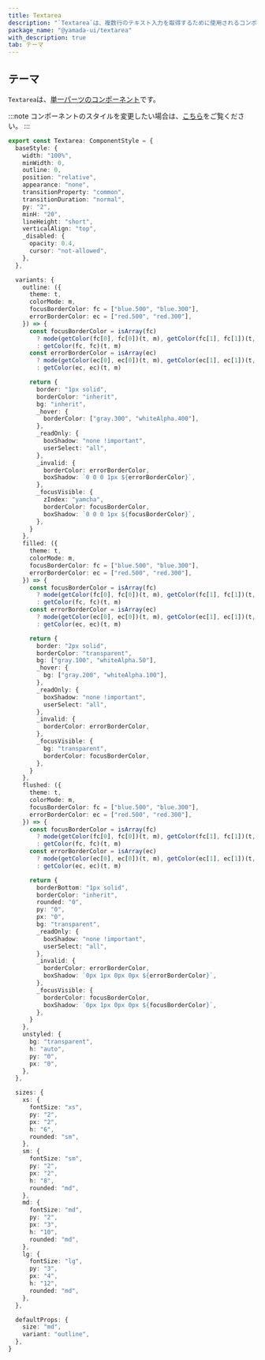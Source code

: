 ```yaml
---
title: Textarea
description: "`Textarea`は、複数行のテキスト入力を取得するために使用されるコンポーネントです。"
package_name: "@yamada-ui/textarea"
with_description: true
tab: テーマ
---
```


## テーマ

`Textarea`は、[単一パーツのコンポーネント](/styled-system/theming/component-style#単一パーツのコンポーネント)です。

:::note
コンポーネントのスタイルを変更したい場合は、[こちら](/styled-system/theming/customize-theme#コンポーネントのスタイルを変更する)をご覧ください。
:::

```ts
export const Textarea: ComponentStyle = {
  baseStyle: {
    width: "100%",
    minWidth: 0,
    outline: 0,
    position: "relative",
    appearance: "none",
    transitionProperty: "common",
    transitionDuration: "normal",
    py: "2",
    minH: "20",
    lineHeight: "short",
    verticalAlign: "top",
    _disabled: {
      opacity: 0.4,
      cursor: "not-allowed",
    },
  },

  variants: {
    outline: ({
      theme: t,
      colorMode: m,
      focusBorderColor: fc = ["blue.500", "blue.300"],
      errorBorderColor: ec = ["red.500", "red.300"],
    }) => {
      const focusBorderColor = isArray(fc)
        ? mode(getColor(fc[0], fc[0])(t, m), getColor(fc[1], fc[1])(t, m))(m)
        : getColor(fc, fc)(t, m)
      const errorBorderColor = isArray(ec)
        ? mode(getColor(ec[0], ec[0])(t, m), getColor(ec[1], ec[1])(t, m))(m)
        : getColor(ec, ec)(t, m)

      return {
        border: "1px solid",
        borderColor: "inherit",
        bg: "inherit",
        _hover: {
          borderColor: ["gray.300", "whiteAlpha.400"],
        },
        _readOnly: {
          boxShadow: "none !important",
          userSelect: "all",
        },
        _invalid: {
          borderColor: errorBorderColor,
          boxShadow: `0 0 0 1px ${errorBorderColor}`,
        },
        _focusVisible: {
          zIndex: "yamcha",
          borderColor: focusBorderColor,
          boxShadow: `0 0 0 1px ${focusBorderColor}`,
        },
      }
    },
    filled: ({
      theme: t,
      colorMode: m,
      focusBorderColor: fc = ["blue.500", "blue.300"],
      errorBorderColor: ec = ["red.500", "red.300"],
    }) => {
      const focusBorderColor = isArray(fc)
        ? mode(getColor(fc[0], fc[0])(t, m), getColor(fc[1], fc[1])(t, m))(m)
        : getColor(fc, fc)(t, m)
      const errorBorderColor = isArray(ec)
        ? mode(getColor(ec[0], ec[0])(t, m), getColor(ec[1], ec[1])(t, m))(m)
        : getColor(ec, ec)(t, m)

      return {
        border: "2px solid",
        borderColor: "transparent",
        bg: ["gray.100", "whiteAlpha.50"],
        _hover: {
          bg: ["gray.200", "whiteAlpha.100"],
        },
        _readOnly: {
          boxShadow: "none !important",
          userSelect: "all",
        },
        _invalid: {
          borderColor: errorBorderColor,
        },
        _focusVisible: {
          bg: "transparent",
          borderColor: focusBorderColor,
        },
      }
    },
    flushed: ({
      theme: t,
      colorMode: m,
      focusBorderColor: fc = ["blue.500", "blue.300"],
      errorBorderColor: ec = ["red.500", "red.300"],
    }) => {
      const focusBorderColor = isArray(fc)
        ? mode(getColor(fc[0], fc[0])(t, m), getColor(fc[1], fc[1])(t, m))(m)
        : getColor(fc, fc)(t, m)
      const errorBorderColor = isArray(ec)
        ? mode(getColor(ec[0], ec[0])(t, m), getColor(ec[1], ec[1])(t, m))(m)
        : getColor(ec, ec)(t, m)

      return {
        borderBottom: "1px solid",
        borderColor: "inherit",
        rounded: "0",
        py: "0",
        px: "0",
        bg: "transparent",
        _readOnly: {
          boxShadow: "none !important",
          userSelect: "all",
        },
        _invalid: {
          borderColor: errorBorderColor,
          boxShadow: `0px 1px 0px 0px ${errorBorderColor}`,
        },
        _focusVisible: {
          borderColor: focusBorderColor,
          boxShadow: `0px 1px 0px 0px ${focusBorderColor}`,
        },
      }
    },
    unstyled: {
      bg: "transparent",
      h: "auto",
      py: "0",
      px: "0",
    },
  },

  sizes: {
    xs: {
      fontSize: "xs",
      py: "2",
      px: "2",
      h: "6",
      rounded: "sm",
    },
    sm: {
      fontSize: "sm",
      py: "2",
      px: "2",
      h: "8",
      rounded: "md",
    },
    md: {
      fontSize: "md",
      py: "2",
      px: "3",
      h: "10",
      rounded: "md",
    },
    lg: {
      fontSize: "lg",
      py: "3",
      px: "4",
      h: "12",
      rounded: "md",
    },
  },

  defaultProps: {
    size: "md",
    variant: "outline",
  },
}
```

